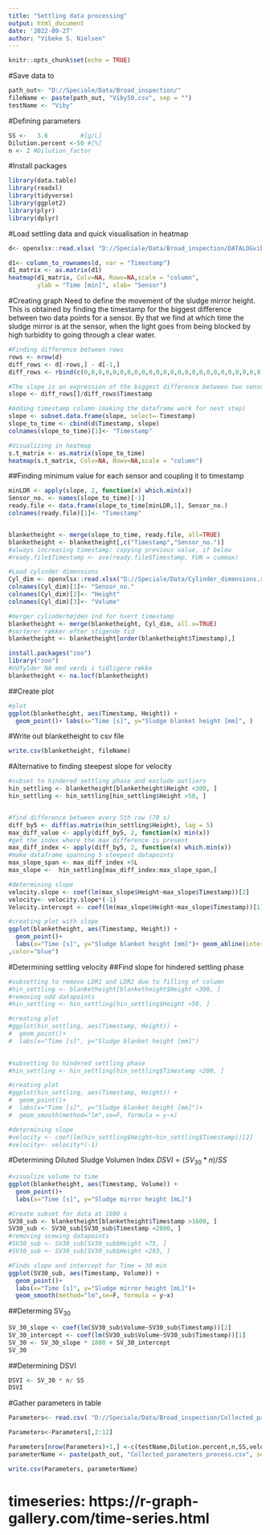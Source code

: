 ---
title: "Settling data processing"
output: html_document
date: '2022-09-27'
author: "Vibeke S. Nielsen"
---

```{r setup, include=FALSE}
knitr::opts_chunk$set(echo = TRUE)
```


#Save data to
```{r}
path_out<- "D://Speciale/Data/Broad_inspection/"
fileName <- paste(path_out, "Viby50.csv", sep = "")
testName <- "Viby"
```



#Defining parameters
```{r}
SS <-   3.6         #[g/L]
Dilution.percent <-50 #[%]
n <- 2 #Dilution_factor

```




#Install packages
```{r}
library(data.table)
library(readxl)
library(tidyverse)
library(ggplot2)
library(plyr)
library(dplyr)


```


#Load settling data and quick visualisation in heatmap
```{r}
d<- openxlsx::read.xlsx( "D://Speciale/Data/Broad_inspection/DATALOGviby.xlsx", sheet = "50")
```

```{r}
d1<- column_to_rownames(d, var = "Timestamp")
d1_matrix <- as.matrix(d1)
heatmap(d1_matrix, Colv=NA, Rowv=NA,scale = "column", 
        ylab = "Time [min]", xlab= "Sensor")

```

#Creating graph
Need to define the movement of the sludge mirror height. This is obtained by finding the timestamp for the biggest difference between two data points for a sensor. By that we find at which time the sludge mirror is at the sensor, when the light goes from being blocked by high turbidity to going through a clear water.

```{r}
#Finding difference between rows
rows <- nrow(d)
diff_rows <- d[-rows,] - d[-1,]
diff_rows <- rbind(c(0,0,0,0,0,0,0,0,0,0,0,0,0,0,0,0,0,0,0,0,0,0,0,0,0,0,0), diff_rows)

#The slope is an expression of the biggest difference between two sensor measurements. The slope is found by dividing with time difference
slope <- diff_rows[]/diff_rows$Timestamp

#Adding timestamp column (making the dataframe work for next step)
slope <- subset.data.frame(slope, select=-Timestamp)
slope_to_time <- cbind(d$Timestamp, slope)
colnames(slope_to_time)[1]<- "Timestamp"

#Visualizing in heatmap
s.t_matrix <- as.matrix(slope_to_time)
heatmap(s.t_matrix, Colv=NA, Rowv=NA,scale = "column")
```


##Finding minimum value for each sensor and coupling it to timestamp
```{r}
minLDR <- apply(slope, 2, function(x) which.min(x))
Sensor_no. <- names(slope_to_time)[-1]
ready.file <- data.frame(slope_to_time[minLDR,1], Sensor_no.)
colnames(ready.file)[1]<- "Timestamp"


blanketheight <- merge(slope_to_time, ready.file, all=TRUE)
blanketheight <- blanketheight[,c("Timestamp","Sensor_no.")]
#always increasing timestamp: copying previous value, if below
#ready.file$Timestamp <- ave(ready.file$Timestamp, FUN = cummax)

#Load cylinder dimensions
Cyl_dim <- openxlsx::read.xlsx("D://Speciale/Data/Cylinder_dimensions.xlsx")
colnames(Cyl_dim)[1]<- "Sensor_no."
colnames(Cyl_dim)[2]<- "Height"
colnames(Cyl_dim)[3]<- "Volume"

#merger cylinderhøjden ind for hvert timestamp
blanketheight <- merge(blanketheight, Cyl_dim, all.x=TRUE)
#sorterer rækker efter stigende tid
blanketheight <- blanketheight[order(blanketheight$Timestamp),]

install.packages("zoo")              
library("zoo") 
#Udfylder NA med værdi i tidligere række
blanketheight <- na.locf(blanketheight)
```
##Create plot
```{r}
#plot 
ggplot(blanketheight, aes(Timestamp, Height)) + 
  geom_point()+ labs(x="Time [s]", y="Sludge blanket height [mm]", )

```
#Write out blanketheight to csv file
```{r}
write.csv(blanketheight, fileName)
```
#Alternative to finding steepest slope for velocity
```{r}
#subset to hindered settling phase and exclude outliers
hin_settling <- blanketheight[blanketheight$Height <300, ]
hin_settling <- hin_settling[hin_settling$Height >50, ]


#find difference between every 5th row (70 s)
diff_by5 <- diff(as.matrix(hin_settling$Height), lag = 5)
max_diff_value <- apply(diff_by5, 2, function(x) min(x))
#get the index where the max difference is present
max_diff_index <- apply(diff_by5, 2, function(x) which.min(x))
#make dataframe spanning 5 steepest datapoints
max_slope_span <- max_diff_index +5L
max_slope <-  hin_settling[max_diff_index:max_slope_span,]

#determining slope
velocity.slope <- coef(lm(max_slope$Height~max_slope$Timestamp))[2]
velocity<- velocity.slope*(-1)
Velocity.intercept <- coef(lm(max_slope$Height~max_slope$Timestamp))[1]

#creating plot with slope
ggplot(blanketheight, aes(Timestamp, Height)) + 
  geom_point()+ 
  labs(x="Time [s]", y="Sludge blanket height [mm]")+ geom_abline(intercept = Velocity.intercept, slope = velocity.slope
,color="blue")

```

#Determining settling velocity
##Find slope for hindered settling phase 
```{r}
#subsetting to remove LDR1 and LDR2 due to filling of column
#hin_settling <- blanketheight[blanketheight$Height <300, ]
#removing odd datapoints 
#hin_settling <- hin_settling[hin_settling$Height >50, ]

#creating plot
#ggplot(hin_settling, aes(Timestamp, Height)) + 
#  geom_point()+ 
#  labs(x="Time [s]", y="Sludge blanket height [mm]")
 

#subsetting to hindered settling phase
#hin_settling <- hin_settling[hin_settling$Timestamp <200, ]

#creating plot
#ggplot(hin_settling, aes(Timestamp, Height)) + 
#  geom_point()+ 
#  labs(x="Time [s]", y="Sludge blanket height [mm]")+ 
#  geom_smooth(method="lm",se=F, formula = y~x)

#determining slope
#velocity <- coef(lm(hin_settling$Height~hin_settling$Timestamp))[2]
#velocity<- velocity*(-1)
```

#Determining Diluted Sludge Volumen Index
$DSVI=(SV_{30}*n)/SS$ 
```{r}
#visualize volume to time
ggplot(blanketheight, aes(Timestamp, Volume)) + 
  geom_point()+ 
  labs(x="Time [s]", y="Sludge mirror height [mL]")

#Create subset for data at 1800 s
SV30_sub <- blanketheight[blanketheight$Timestamp >1600, ]
SV30_sub <- SV30_sub[SV30_sub$Timestamp <2000, ]
#removing scewing datapoints
#SV30_sub <- SV30_sub[SV30_sub$Height >75, ]
#SV30_sub <- SV30_sub[SV30_sub$Height <293, ]

#Finds slope and intercept for Time = 30 min
ggplot(SV30_sub, aes(Timestamp, Volume)) + 
  geom_point()+ 
  labs(x="Time [s]", y="Sludge mirror height [mL]")+ 
  geom_smooth(method="lm",se=F, formula = y~x)

```

##Determing SV$_{30}$
```{r}
SV_30_slope <- coef(lm(SV30_sub$Volume~SV30_sub$Timestamp))[2]
SV_30_intercept <- coef(lm(SV30_sub$Volume~SV30_sub$Timestamp))[1]
SV_30 <- SV_30_slope * 1800 + SV_30_intercept
SV_30
```

##Determining DSVI
```{r}
DSVI <- SV_30 * n/ SS
DSVI
```

#Gather parameters in table
```{r}
Parameters<- read.csv( "D://Speciale/Data/Broad_inspection/Collected_parameters_process.csv")

Parameters<-Parameters[,2:12]

Parameters[nrow(Parameters)+1,] <-c(testName,Dilution.percent,n,SS,velocity,SV_30_intercept,SV_30_slope,SV_30,DSVI,Velocity.intercept,velocity.slope)
parameterName <- paste(path_out, "Collected_parameters_process.csv", sep = "")


```

```{r}
write.csv(Parameters, parameterName)
```



# timeseries: https://r-graph-gallery.com/time-series.html

